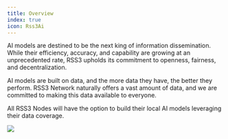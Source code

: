 ```yaml
---
title: Overview
index: true
icon: Rss3Ai
---
```


AI models are destined to be the next king of information dissemination.
While their efficiency, accuracy, and capability are growing at an unprecedented rate, RSS3 upholds its commitment to openness, fairness, and decentralization.

AI models are built on data, and the more data they have, the better they perform.
RSS3 Network naturally offers a vast amount of data, and we are committed to making this data available to everyone.

All RSS3 Nodes will have the option to build their local AI models leveraging their data coverage.

![](./assets/overview.png)
